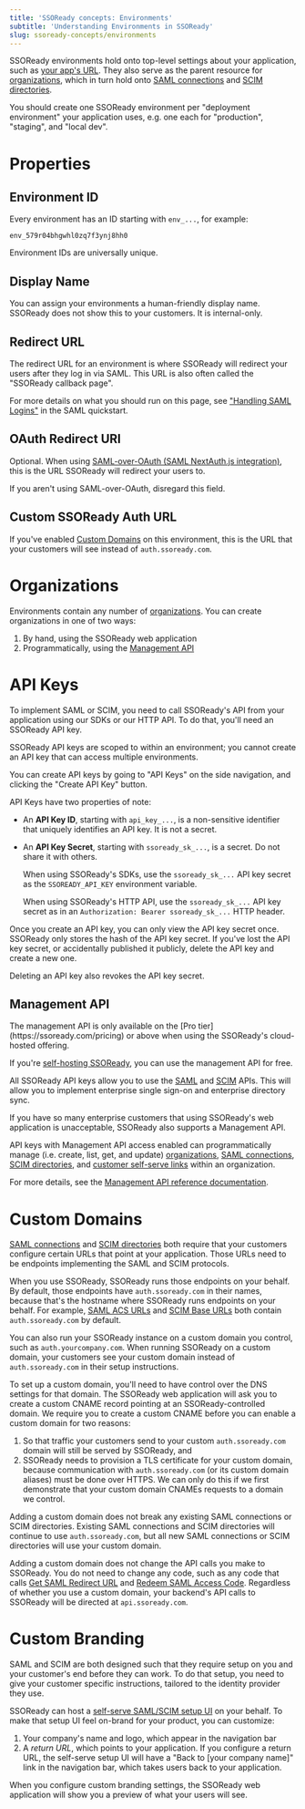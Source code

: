```yaml
---
title: 'SSOReady concepts: Environments'
subtitle: 'Understanding Environments in SSOReady'
slug: ssoready-concepts/environments
---
```


SSOReady environments hold onto top-level settings about your application, such
as [your app's URL](#redirect-url). They also serve as the parent resource for
[organizations](/docs/ssoready-concepts/organizations), which in turn hold onto
[SAML connections](/docs/ssoready-concepts/saml-connections) and [SCIM
directories](/docs/ssoready-concepts/scim-directories).

You should create one SSOReady environment per "deployment environment" your
application uses, e.g. one each for "production", "staging", and "local dev".

# Properties

## Environment ID

Every environment has an ID starting with `env_...`, for example:

```
env_579r04bhgwhl0zq7f3ynj8hh0
```

Environment IDs are universally unique.

## Display Name

You can assign your environments a human-friendly display name. SSOReady does
not show this to your customers. It is internal-only.

## Redirect URL

The redirect URL for an environment is where SSOReady will redirect your users
after they log in via SAML. This URL is also often called the "SSOReady callback
page".

For more details on what you should run on this page, see ["Handling SAML
Logins"](/docs/saml/saml-quickstart#handling-saml-logins) in the SAML
quickstart.

## OAuth Redirect URI

Optional. When using [SAML-over-OAuth (SAML NextAuth.js
integration)](/docs/saml-over-oauth-saml-nextauth-integration), this is the URL
SSOReady will redirect your users to.

If you aren't using SAML-over-OAuth, disregard this field.

## Custom SSOReady Auth URL

If you've enabled [Custom Domains](#custom-domains) on this environment, this is
the URL that your customers will see instead of `auth.ssoready.com`.

# Organizations

Environments contain any number of
[organizations](/docs/ssoready-concepts/organizations). You can create
organizations in one of two ways:

1. By hand, using the SSOReady web application
2. Programmatically, using the [Management API](/docs/api-reference/management)

# API Keys

To implement SAML or SCIM, you need to call SSOReady's API from your application
using our SDKs or our HTTP API. To do that, you'll need an SSOReady API key.

SSOReady API keys are scoped to within an environment; you cannot create an API
key that can access multiple environments.

You can create API keys by going to "API Keys" on the side navigation, and
clicking the "Create API Key" button.

API Keys have two properties of note:

* An **API Key ID**, starting with `api_key_...`, is a non-sensitive identifier
that uniquely identifies an API key. It is not a secret.
* An **API Key Secret**, starting with `ssoready_sk_...`, is a secret. Do not
share it with others.

    When using SSOReady's SDKs, use the
`ssoready_sk_...` API key secret as the `SSOREADY_API_KEY` environment
variable.

    When using SSOReady's HTTP API, use the `ssoready_sk_...` API key secret as
    in an `Authorization: Bearer ssoready_sk_...` HTTP header.

Once you create an API key, you can only view the API key secret once. SSOReady
only stores the hash of the API key secret. If you've lost the API key secret,
or accidentally published it publicly, delete the API key and create a new one.

Deleting an API key also revokes the API key secret.

## Management API

<Note>
The management API is only available on the [Pro
tier](https://ssoready.com/pricing) or above when using the SSOReady's
cloud-hosted offering.

If you're [self-hosting SSOReady](/docs/self-hosting/self-hosting-sso-ready),
you can use the management API for free.
</Note>

All SSOReady API keys allow you to use the [SAML](/docs/saml/saml-quickstart)
and [SCIM](/docs/scim/scim-quickstart) APIs. This will allow you to implement
enterprise single sign-on and enterprise directory sync.

If you have so many enterprise customers that using SSOReady's web application
is unacceptable, SSOReady also supports a Management API.

API keys with Management API access enabled can programmatically manage (i.e.
create, list, get, and update)
[organizations](/docs/ssoready-concepts/organizations), [SAML
connections](/docs/ssoready-concepts/saml-connections), [SCIM
directories](/docs/ssoready-concepts/scim-directories), and [customer self-serve
links](/docs/idp-configuration/enabling-self-service-configuration-for-your-customers)
within an organization.

For more details, see the [Management API reference
documentation](/docs/api-reference/management).

# Custom Domains

[SAML connections](/docs/ssoready-concepts/saml-connections) and [SCIM
directories](/docs/ssoready-concepts/scim-directories) both require that your
customers configure certain URLs that point at your application. Those URLs need
to be endpoints implementing the SAML and SCIM protocols.

When you use SSOReady, SSOReady runs those endpoints on your behalf. By default,
those endpoints have `auth.ssoready.com` in their names, because that's the
hostname where SSOReady runs endpoints on your behalf. For example, [SAML ACS
URLs](/docs/ssoready-concepts/saml-connections#assertion-consumer-service-acs-url)
and [SCIM Base URLs](/docs/ssoready-concepts/scim-directories#scim-base-url)
both contain `auth.ssoready.com` by default.

You can also run your SSOReady instance on a custom domain you control, such as
`auth.yourcompany.com`. When
running SSOReady on a custom domain, your customers see your custom domain
instead of `auth.ssoready.com` in their setup instructions.

To set up a custom domain, you'll need to have control over the DNS settings for
that domain. The SSOReady web application will ask you to create a custom CNAME
record pointing at an SSOReady-controlled domain. We require you to create a
custom CNAME before you can enable a custom domain for two reasons:

1. So that traffic your customers send to your custom `auth.ssoready.com` domain
will still be served by SSOReady, and
2. SSOReady needs to provision a TLS certificate for your custom domain, because
communication with `auth.ssoready.com` (or its custom domain aliases) must be
done over HTTPS. We can only do this if we first demonstrate that your custom
domain CNAMEs requests to a domain we control.

Adding a custom domain does not break any existing SAML connections or SCIM
directories. Existing SAML connections and SCIM directories will continue to use
`auth.ssoready.com`, but all new SAML connections or SCIM directories will use
your custom domain.

Adding a custom domain does not change the API calls you make to SSOReady. You
do not need to change any code, such as any code that calls [Get SAML Redirect
URL](/docs/api-reference/saml/get-saml-redirect-url) and [Redeem SAML Access
Code](/docs/api-reference/saml/redeem-saml-access-code). Regardless of whether
you use a custom domain, your backend's API calls to SSOReady will be directed at
`api.ssoready.com`.

# Custom Branding

SAML and SCIM are both designed such that they require setup on you and your
customer's end before they can work. To do that setup, you need to give your
customer specific instructions, tailored to the identity provider they use.

SSOReady can host a [self-serve SAML/SCIM setup
UI](/docs/idp-configuration/enabling-self-service-configuration-for-your-customers)
on your behalf. To make that setup UI feel on-brand for your product, you can
customize:

1. Your company's name and logo, which appear in the navigation bar
2. A *return URL*, which points to your application. If you configure a return
URL, the self-serve setup UI will have a "Back to \[your company name\]" link in
the navigation bar, which takes users back to your application.

When you configure custom branding settings, the SSOReady web application will
show you a preview of what your users will see.
